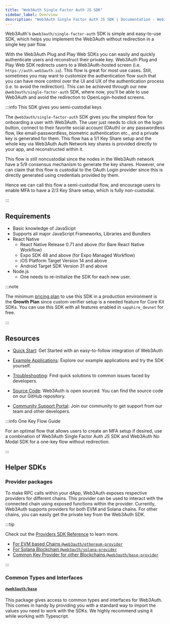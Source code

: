 ```yaml
---
title: "Web3Auth Single Factor Auth JS SDK"
sidebar_label: Overview
description: "Web3Auth Single Factor Auth JS SDK | Documentation - Web3Auth"
---
```


Web3Auth's `@web3auth/single-factor-auth` SDK is simple and easy-to-use SDK, which helps you
implement the Web3Auth without redirection in a single key pair flow.

With the Web3Auth Plug and Play Web SDKs you can easily and quickly authenticate users and
reconstruct their private key. Web3Auth Plug and Play Web SDK redirects users to a Web3Auth-hosted
screen (i.e. `https://auth.web3auth.io`). This flow is great for most use cases. Still, sometimes
you may want to customize the authentication flow such that you can have more control over the UI
and UX of the authentication process (i.e. to avoid the redirection). This can be achieved through
our new `@web3auth/single-factor-auth` SDK, where now, you'll be able to use Web3Auth and avoid the
redirection to OpenLogin-hosted screens.

:::info This SDK gives you semi-custodial keys

The `@web3auth/single-factor-auth` SDK gives you the simplest flow for onboarding a user with
Web3Auth. The user just needs to click on the login button, connect to their favorite social account
(OAuth) or any passwordless flow, like email-passwordless, biometric authentication etc., and a
private key is generated for them. This flow has a 1/1 Key Share setup and the whole key via
Web3Auth Auth Network key shares is provided directly to your app, and reconstructed within it.

This flow is still noncustodial since the nodes in the Web3Auth network have a 5/9 consensus
mechanism to generate the key shares. However, one can claim that this flow is custodial to the
OAuth Login provider since this is directly generated using credentials provided by them.

Hence we can call this flow a semi-custodial flow, and encourage users to enable MFA to have a 2/3
Key Share setup, which is fully non-custodial.

:::

## Requirements

- Basic knowledge of JavaScipt
- Supports all major JavaScript Frameworks, Libraries and Bundlers
- React Native
  - React Native Release 0.71 and above (for Bare React Native Workflow)
  - Expo SDK 48 and above (for Expo Managed Workflow)
  - iOS Platform Target Version 14 and above
  - Android Target SDK Version 31 and above
- Node.js
  - One needs to re-initialize the SDK for each new user.

:::note

The minimum [pricing plan](https://web3auth.io/pricing.html) to use this SDK in a production
environment is the **Growth Plan** since custom verifier setup is a needed feature for Core Kit
SDKs. You can use this SDK with all features enabled in `sapphire_devnet` for free.

:::

## Resources

- [Quick Start](/quick-start?product=CORE_KIT&sdk=SFA_WEB&framework=REACT&stepIndex=0): Get Started
  with an easy-to-follow integration of Web3Auth

- [Example Applications](/examples?product=Core+Kit&sdk=Single+Factor+Auth+JS+SDK): Explore our
  example applications and try the SDK yourself.

- [Troubleshooting](/troubleshooting): Find quick solutions to common issues faced by developers.

- [Source Code](https://github.com/Web3Auth/single-factor-auth-web/): Web3Auth is open sourced. You
  can find the source code on our GitHub repository.

- [Community Support Portal](https://web3auth.io/community/c/help-core-kit/core-kit-sfa/22): Join
  our community to get support from our team and other developers.

:::info One Key Flow Guide

For an optimal flow that allows users to create an MFA setup if desired, use a combination of
Web3Auth Single Factor Auth JS SDK and Web3Auth No Modal SDK for a one-key flow without redirection.

:::

## Helper SDKs

### Provider packages

To make RPC calls within your dApp, Web3Auth exposes respective providers for different chains. This
provider can be used to interact with the connected chain using exposed functions within the
provider. Currently, Web3Auth supports providers for both EVM and Solana chains. For other chains,
you can easily get the private key from the Web3Auth SDK.

:::tip

Check out the [Providers SDK Reference](/sdk/sfa/sfa-js/providers) to learn more.

- [For EVM based Chains `@web3auth/ethereum-provider`](/sdk/sfa/sfa-js/providers/evm)
- [For Solana Blockchain `@web3auth/solana-provider`](/sdk/sfa/sfa-js/providers/solana)
- [Common Key Provider for other Blockchains `@web3auth/base-provider`](/sdk/sfa/sfa-js/providers/common)

:::

### Common Types and Interfaces

#### [`@web3auth/base`](https://npmjs.com/package/@web3auth/base)

This package gives access to common types and interfaces for Web3Auth. This comes in handy by
providing you with a standard way to import the values you need to work with the SDKs. We highly
recommend using it while working with Typescript.
